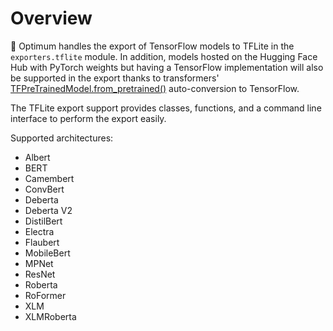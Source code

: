 <!--Copyright 2023 The HuggingFace Team. All rights reserved.

Licensed under the Apache License, Version 2.0 (the "License"); you may not use this file except in compliance with
the License. You may obtain a copy of the License at

http://www.apache.org/licenses/LICENSE-2.0

Unless required by applicable law or agreed to in writing, software distributed under the License is distributed on
an "AS IS" BASIS, WITHOUT WARRANTIES OR CONDITIONS OF ANY KIND, either express or implied. See the License for the
specific language governing permissions and limitations under the License.
-->

# Overview

🤗 Optimum handles the export of TensorFlow models to TFLite in the `exporters.tflite` module. In addition, models hosted on the Hugging Face Hub with PyTorch weights but having a TensorFlow implementation will also be supported in the export thanks to transformers' [TFPreTrainedModel.from_pretrained()](https://huggingface.co/docs/transformers/main/en/main_classes/model#transformers.TFPreTrainedModel.from_pretrained) auto-conversion to TensorFlow.

The TFLite export support provides classes, functions, and a command line interface to perform the export easily.

Supported architectures:

- Albert
- BERT
- Camembert
- ConvBert
- Deberta
- Deberta V2
- DistilBert
- Electra
- Flaubert
- MobileBert
- MPNet
- ResNet
- Roberta
- RoFormer
- XLM
- XLMRoberta

